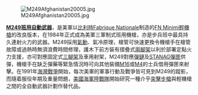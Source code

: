 [[File:M249Afghanistan20005.jpg|left]]

'''[[M249班用自動武器|M249班用自動武器]]'''，是美軍以[[比利時|比利時]][[Fabrique_Nationale|Fabrique Nationale]]制造的[[FN_Minimi|FN Minimi]][[輕機槍|輕機槍]]的改良版本，在1984年正式成為美軍三軍制式班用機槍，亦是步兵班中最具持久連射火力的武器。M249採用[[氣動|氣動]]、氣冷原理，槍管可快速更換令機槍手在槍管故障或過熱時無須浪費時間修理，護木下前方裝有摺疊式[[兩腳架|兩腳架]]以利於部署定點火力支援，亦可對應固定式[[三腳架|三腳架]]及車用射架，M249對應[[彈鏈|彈鏈]]及[[STANAG彈匣|STANAG彈匣]]供彈，機槍手在缺乏彈藥等緊急情況時可向其他裝備[[M16突擊步槍|M16]]或[[M4卡賓槍|M4]]的士兵借用彈匣來射擊。在1991年[[海灣戰爭|海灣戰爭]]開始，每次美軍的軍事行動及戰爭皆可見到M249的蹤影，而隨着服役年期及重量問題，[[美國海軍陸戰隊|美國海軍陸戰隊]]開始研究一種介乎[[突擊步槍|突擊步槍]]與輕機槍之間的全自動武器計劃作替代品。